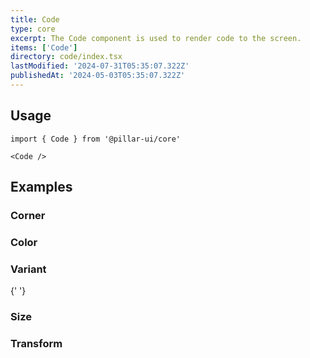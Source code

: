 ```yaml
---
title: Code
type: core
excerpt: The Code component is used to render code to the screen.
items: ['Code']
directory: code/index.tsx
lastModified: '2024-07-31T05:35:07.322Z'
publishedAt: '2024-05-03T05:35:07.322Z'
---
```


## Usage

```tsx
import { Code } from '@pillar-ui/core'
```

```tsx
<Code />
```

## Examples

### Corner

<Prop defaultValue="0" type="'0' | '1' | '2' | '3' | '4' | '5' | 'full'" />

<Playground direction="column" name="codeCorner" root="code" />

### Color

<Prop defaultValue="p" type="'i' | 'd' | 'su' | 'se' | 'w' | 'p' | 'b' | 'o'" />

<Playground direction="column" name="codeColor" root="code" />

### Variant

<Prop defaultValue="soft" type="'solid' | 'mixed' | 'outline' | 'soft'" />{' '}

<Playground direction="column" name="codeVariant" root="code" />

### Size

<Prop defaultValue="4" type="'1' | '2' | '3' | '4' | '5' | '6' | '7' | '8' | '9'" />

<Playground direction="column" name="codeSize" root="code" />

### Transform

<Prop type="'capitalize' | 'capitalize-once' | 'lowercase' | 'uppercase'" />

<Playground direction="column" name="codeTransform" root="code" />
